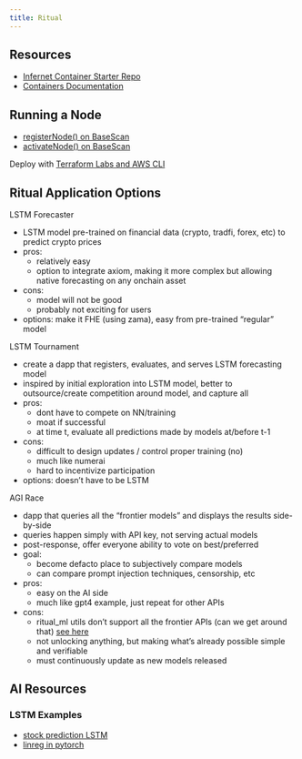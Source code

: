 ```yaml
---
title: Ritual
---
```


## Resources

- [Infernet Container Starter Repo](https://github.com/ritual-net/infernet-container-starter/)
- [Containers Documentation](https://docs.ritual.net/infernet/node/containers)

## Running a Node

- [registerNode() on BaseScan](https://basescan.org/tx/0x183505af52c1af31ec069885b7650dc616eddf7994aa1745e8a71be98b9da88b)
- [activateNode() on BaseScan](https://basescan.org/tx/0x71c43d03278b089998389944ecbfc3a2f164639a0635d48ef32118c9e9810659)

Deploy with [Terraform Labs and AWS CLI](https://docs.ritual.net/infernet/node/deployment)



## Ritual Application Options

LSTM Forecaster

- LSTM model pre-trained on financial data (crypto, tradfi, forex, etc) to predict crypto prices
- pros:
    - relatively easy 
    - option to integrate axiom, making it more complex but allowing native forecasting on any onchain asset
- cons: 
    - model will not be good
    - probably not exciting for users
- options: make it FHE (using zama), easy from pre-trained "regular" model

LSTM Tournament

- create a dapp that registers, evaluates, and serves LSTM forecasting model
- inspired by initial exploration into LSTM model, better to outsource/create competition around model, and capture all
- pros: 
    - dont have to compete on NN/training
    - moat if successful
    - at time t, evaluate all predictions made by models at/before t-1
- cons: 
    - difficult to design updates / control proper training (no)
    - much like numerai
    - hard to incentivize participation
- options: doesn't have to be LSTM


AGI Race 

- dapp that queries all the "frontier models" and displays the results side-by-side
- queries happen simply with API key, not serving actual models
- post-response, offer everyone ability to vote on best/preferred
- goal: 
    - become defacto place to subjectively compare models
    - can compare prompt injection techniques, censorship, etc
- pros: 
    - easy on the AI side
    - much like gpt4 example, just repeat for other APIs
- cons: 
    - ritual_ml utils don't support all the frontier APIs (can we get around that) [see here](https://github.com/ritual-net/infernet-monorepo/blob/main/libraries/infernet_ml/src/infernet_ml/utils/css_mux.py#L50)
    - not unlocking anything, but making what's already possible simple and verifiable
    - must continuously update as new models released


## AI Resources

### LSTM Examples

- [stock prediction LSTM](https://www.youtube.com/watch?v=CbTU92pbDKw)
- [linreg in pytorch](https://machinelearningmastery.com/training-a-linear-regression-model-in-pytorch/)